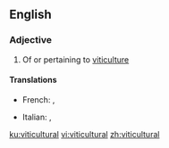 ==English==

===Adjective===
{{en-adj|-}}

# Of or pertaining to [[viticulture]]

====Translations====
{{trans-top|of or pertaining to viticulture}}
* French: {{t+|fr|viticole|m|f}}, {{t+|fr|vinicole|m|f}}
{{trans-mid}}
* Italian: {{t|it|viticolo}}, {{t|it|vitivinicolo}}
{{trans-bottom}}

[[ku:viticultural]]
[[vi:viticultural]]
[[zh:viticultural]]